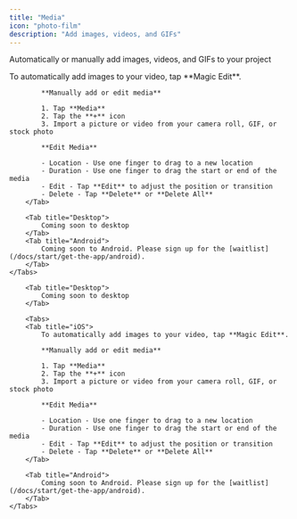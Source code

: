 ```yaml
---
title: "Media"
icon: "photo-film"
description: "Add images, videos, and GIFs"
---
```


Automatically or manually add images, videos, and GIFs to your project

<div id="ios-tab">
    <Tabs>
        <Tab title="iOS">
            To automatically add images to your video, tap **Magic Edit**.

            **Manually add or edit media**

            1. Tap **Media**
            2. Tap the **+** icon
            3. Import a picture or video from your camera roll, GIF, or stock photo

            **Edit Media**

            - Location - Use one finger to drag to a new location
            - Duration - Use one finger to drag the start or end of the media
            - Edit - Tap **Edit** to adjust the position or transition
            - Delete - Tap **Delete** or **Delete All**
        </Tab>

        <Tab title="Desktop">
            Coming soon to desktop
        </Tab>
        <Tab title="Android">
            Coming soon to Android. Please sign up for the [waitlist](/docs/start/get-the-app/android).
        </Tab>
    </Tabs>
</div>


<div id="desktop-tab">
    <Tabs>

        <Tab title="Desktop">
            Coming soon to desktop
        </Tab>

        <Tabs>
        <Tab title="iOS">
            To automatically add images to your video, tap **Magic Edit**.

            **Manually add or edit media**

            1. Tap **Media**
            2. Tap the **+** icon
            3. Import a picture or video from your camera roll, GIF, or stock photo

            **Edit Media**

            - Location - Use one finger to drag to a new location
            - Duration - Use one finger to drag the start or end of the media
            - Edit - Tap **Edit** to adjust the position or transition
            - Delete - Tap **Delete** or **Delete All**
        </Tab>

        <Tab title="Android">
            Coming soon to Android. Please sign up for the [waitlist](/docs/start/get-the-app/android).
        </Tab>
    </Tabs>
</div>

